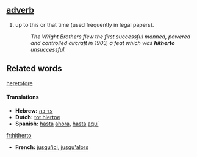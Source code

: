 == [[adverb]] ==
# up to this or that time (used frequently in legal papers).
#:''The Wright Brothers flew the first successful manned, powered and controlled aircraft in 1903, a feat which was '''hitherto''' unsuccessful.''

==Related words==
[[heretofore]]

====Translations====
*'''Hebrew:''' [[עד כה]]
*'''Dutch:''' [[tot hiertoe]]
*'''Spanish:''' [[hasta]] [[ahora]], [[hasta]] [[aquí]]
[[fr:hitherto]]
*'''French:''' [[jusqu'ici]], [[jusqu'alors]]